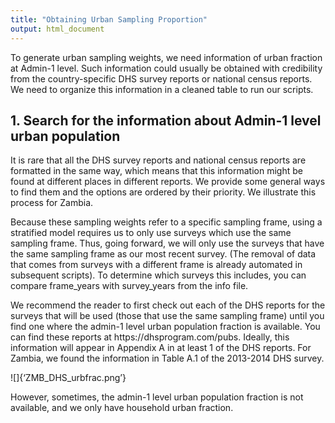 ```yaml
---
title: "Obtaining Urban Sampling Proportion"
output: html_document
---
```


To generate urban sampling weights, we need information of urban fraction at Admin-1 level. Such information could usually be obtained with credibility from the country-specific DHS survey reports or national census reports. We need to organize this information in a cleaned table to run our scripts.

## 1. Search for the information about Admin-1 level urban population
It is rare that all the DHS survey reports and national census reports are formatted in the same way, which means that this information might be found at different places in different reports. We provide some general ways to find them and the options are ordered by their priority. We illustrate this process for Zambia.

Because these sampling weights refer to a specific sampling frame, using a stratified model requires us to only use surveys which use the same sampling frame. Thus, going forward, we will only use the surveys that have the same sampling frame as our most recent survey. (The removal of data that comes from surveys with a different frame is already automated in subsequent scripts). To determine which surveys this includes, you can compare frame_years with survey_years from the info file.

We recommend the reader to first check out each of the DHS reports for the surveys that will be used (those that use the same sampling frame) until you find one where the admin-1 level urban population fraction is available. You can find these reports at https://dhsprogram.com/pubs. Ideally, this information will appear in Appendix A in at least 1 of the DHS reports.  For Zambia, we found the information in Table A.1 of the 2013-2014 DHS survey.

![]{'ZMB_DHS_urbfrac.png'}

However, sometimes, the admin-1 level urban population fraction is not available, and we only have household urban fraction.

